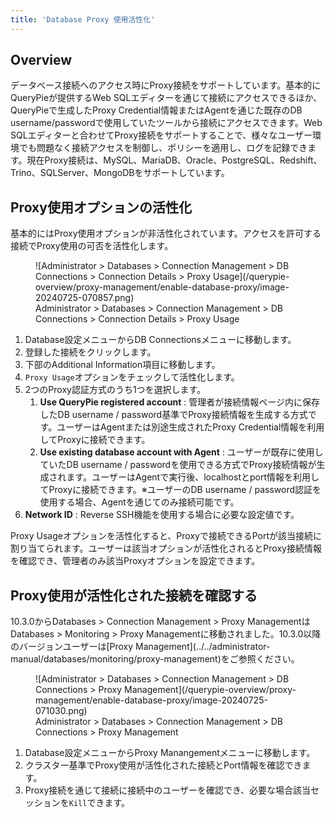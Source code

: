 ```yaml
---
title: 'Database Proxy 使用活性化'
---
```



## Overview

データベース接続へのアクセス時にProxy接続をサポートしています。基本的にQueryPieが提供するWeb SQLエディターを通じて接続にアクセスできるほか、QueryPieで生成したProxy Credential情報またはAgentを通じた既存のDB username/passwordで使用していたツールから接続にアクセスできます。Web SQLエディターと合わせてProxy接続をサポートすることで、様々なユーザー環境でも問題なく接続アクセスを制御し、ポリシーを適用し、ログを記録できます。現在Proxy接続は、MySQL、MariaDB、Oracle、PostgreSQL、Redshift、Trino、SQLServer、MongoDBをサポートしています。


## Proxy使用オプションの活性化

基本的にはProxy使用オプションが非活性化されています。アクセスを許可する接続でProxy使用の可否を活性化します。

<figure data-layout="center" data-align="center">
![Administrator &gt; Databases &gt; Connection Management &gt; DB Connections &gt; Connection Details &gt; Proxy Usage](/querypie-overview/proxy-management/enable-database-proxy/image-20240725-070857.png)
<figcaption>
Administrator &gt; Databases &gt; Connection Management &gt; DB Connections &gt; Connection Details &gt; Proxy Usage
</figcaption>
</figure>

1. Database設定メニューからDB Connectionsメニューに移動します。
2. 登録した接続をクリックします。
3. 下部のAdditional Information項目に移動します。
4. `Proxy Usage`オプションをチェックして活性化します。
5. 2つのProxy認証方式のうち1つを選択します。
    1.  **Use QueryPie registered account** : 管理者が接続情報ページ内に保存したDB username / password基準でProxy接続情報を生成する方式です。ユーザーはAgentまたは別途生成されたProxy Credential情報を利用してProxyに接続できます。
    2.  **Use existing database account with Agent**  : ユーザーが既存に使用していたDB username / passwordを使用できる方式でProxy接続情報が生成されます。ユーザーはAgentで実行後、localhostとport情報を利用してProxyに接続できます。※ユーザーのDB username / password認証を使用する場合、Agentを通じてのみ接続可能です。
6.  **Network ID**  : Reverse SSH機能を使用する場合に必要な設定値です。

Proxy Usageオプションを活性化すると、Proxyで接続できるPortが該当接続に割り当てられます。ユーザーは該当オプションが活性化されるとProxy接続情報を確認でき、管理者のみ該当Proxyオプションを設定できます。


## Proxy使用が活性化された接続を確認する

<Callout type="info">
10.3.0からDatabases &gt; Connection Management &gt; Proxy ManagementはDatabases &gt; Monitoring &gt; Proxy Managementに移動されました。10.3.0以降のバージョンユーザーは[Proxy Management](../../administrator-manual/databases/monitoring/proxy-management)をご参照ください。
</Callout>

<figure data-layout="center" data-align="center">
![Administrator &gt; Databases &gt; Connection Management &gt; DB Connections &gt; Proxy Management](/querypie-overview/proxy-management/enable-database-proxy/image-20240725-071030.png)
<figcaption>
Administrator &gt; Databases &gt; Connection Management &gt; DB Connections &gt; Proxy Management
</figcaption>
</figure>

1. Database設定メニューからProxy Manangementメニューに移動します。
2. クラスター基準でProxy使用が活性化された接続とPort情報を確認できます。
3. Proxy接続を通じて接続に接続中のユーザーを確認でき、必要な場合該当セッションを`Kill`できます。


